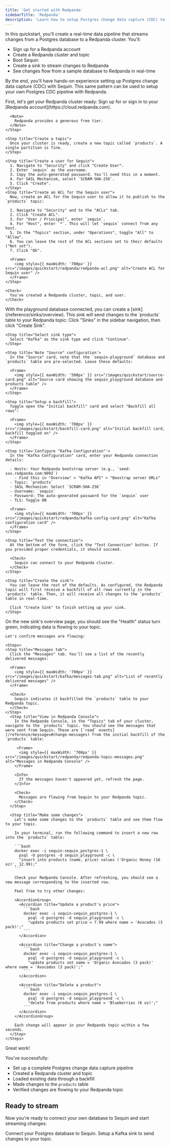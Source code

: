 ```yaml
---
title: 'Get started with Redpanda'
sidebarTitle: 'Redpanda'
description: 'Learn how to setup Postgres change data capture (CDC) to a Redpanda cluster in under 10 minutes. Setup a robust pipeline with backfills, inserts, updates, and deletes.'
---
```



In this quickstart, you'll create a real-time data pipeline that streams changes from a Postgres database to a Redpanda cluster. You'll:

- Sign up for a Redpanda account
- Create a Redpanda cluster and topic
- Boot Sequin
- Create a sink to stream changes to Redpanda
- See changes flow from a sample database to Redpanda in real-time

By the end, you'll have hands-on experience setting up Postgres change data capture (CDC) with Sequin. This same pattern can be used to setup your own Postgres CDC pipeline with Redpanda.

<Steps titleSize="h2">
 <Step title="Setup Redpanda" icon="database">
  First, let's get your Redpanda cluster ready:
  <Steps>
    <Step title="Create a Redpanda account">
      Sign up for or sign in to your [Redpanda account](https://cloud.redpanda.com).

      <Note>
        Redpanda provides a generous free tier.
      </Note>
    </Step>

    <Step title="Create a topic">
      Once your cluster is ready, create a new topic called `products`. A single partition is fine.
    </Step>

    <Step title="Create a user for Sequin">
      1. Navigate to "Security" and click "Create User".
      2. Enter `sequin` as the username.
      3. Copy the auto-generated password. You'll need this in a moment.
      4. For SASL Mechanism, select `SCRAM-SHA-256`.
      5. Click "Create".
    </Step>
    <Step title="Create an ACL for the Sequin user">
      Now, create an ACL for the Sequin user to allow it to publish to the `products` topic:

      1. Navigate to "Security" and to the "ACLs" tab.
      2. Click "Create ACL".
      3. For "User / Principal", enter `sequin`.
      4. For "Host", enter `*`. This will let `sequin` connect from any host.
      5. In the "Topics" section, under "Operations", toggle "All" to "Allow". 
      6. You can leave the rest of the ACL sections set to their defaults ("Not set").
      7. Click "Ok".

      <Frame>
        <img style={{ maxWidth: '700px' }} src="/images/quickstart/redpanda/redpanda-acl.png" alt="Create ACL for Sequin user" />
      </Frame>
    </Step>
  </Steps>

    <Check>
      You've created a Redpanda cluster, topic, and user.
    </Check>
 </Step>

 <QuickstartInitialSteps />
 
 <Step title="Create a Kafka Sink" icon="database">
  With the playground database connected, you can create a [sink](/reference/sinks/overview). This sink will send changes to the `products` table to your Redpanda topic:

  <Steps>
    <Step title="Navigate to Sinks">
      Click "Sinks" in the sidebar navigation, then click "Create Sink".
    </Step>

    <Step title="Select sink type">
      Select "Kafka" as the sink type and click "Continue".
    </Step>

    <Step title='Note "Source" configuration'>
      In the "Source" card, note that the `sequin-playground` database and `products` table are pre-selected. Leave these defaults:

      <Frame>
        <img style={{ maxWidth: '500px' }} src="/images/quickstart/source-card.png" alt="Source card showing the sequin_playground database and products table" />
      </Frame>
    </Step>

    <Step title="Setup a backfill">
      Toggle open the "Initial backfill" card and select "Backfill all rows":

      <Frame>
        <img style={{ maxWidth: '700px' }} src="/images/quickstart/backfill-card.png" alt="Initial backfill card, backfill toggled on" />
      </Frame>
    </Step>

    <Step title='Configure "Kafka Configuration"'>
      In the "Kafka Configuration" card, enter your Redpanda connection details:

      - Hosts: Your Redpanda bootstrap server (e.g., `seed-xxx.redpanda.com:9092`)
        - Find this in "Overview" > "Kafka API" > "Boostrap server URLs"
      - Topic: `products`
      - SASL Mechanism: Select `SCRAM-SHA-256`
      - Username: `sequin`
      - Password: The auto-generated password for the `sequin` user
      - TLS: Toggle ON

      <Frame>
        <img style={{ maxWidth: '700px' }} src="/images/quickstart/redpanda/kafka-config-card.png" alt="Kafka configuration card" />
      </Frame>
    </Step>

    <Step title="Test the connection">
      At the bottom of the form, click the "Test Connection" button. If you provided proper credentials, it should succeed.

      <Check>
        Sequin can connect to your Redpanda cluster.
      </Check>
    </Step>

    <Step title="Create the sink">
      You can leave the rest of the defaults. As configured, the Redpanda topic will first receive a backfill of all rows currently in the `products` table. Then, it will receive all changes to the `products` table in real-time.

      Click "Create Sink" to finish setting up your sink.
    </Step>
  </Steps>
 </Step>

  <Step title="See changes flow to your Redpanda topic" icon="waveform-lines">
    On the new sink's overview page, you should see the "Health" status turn green, indicating data is flowing to your topic.

    Let's confirm messages are flowing:

    <Steps>
    <Step title="Messages tab">
      Click the "Messages" tab. You'll see a list of the recently delivered messages:

      <Frame>
        <img style={{ maxWidth: '700px' }} src="/images/quickstart/kafka/messages-tab.png" alt="List of recently delivered messages" />
      </Frame>

      <Check>
        Sequin indicates it backfilled the `products` table to your Redpanda topic.
      </Check>
    </Step>
      <Step title="View in Redpanda Console">
        In the Redpanda Console, in the "Topics" tab of your cluster, navigate to the `products` topic. You should see the messages that were sent from Sequin. These are [`read` events](/reference/messages#change-messages) from the initial backfill of the `products` table:

         <Frame>
          <img style={{ maxWidth: '700px' }} src="/images/quickstart/redpanda/redpanda-topic-messages.png" alt="Messages in Redpanda Console" />
        </Frame>

        <Info>
          If the messages haven't appeared yet, refresh the page.
        </Info>

        <Check>
          Messages are flowing from Sequin to your Redpanda topic.
        </Check>
      </Step>

      <Step title="Make some changes">
        Let's make some changes to the `products` table and see them flow to your topic.

        In your terminal, run the following command to insert a new row into the `products` table:

        ```bash
        docker exec -i sequin-sequin_postgres-1 \
          psql -U postgres -d sequin_playground -c \
          "insert into products (name, price) values ('Organic Honey (16 oz)', 12.99);"
        ```

        Check your Redpanda Console. After refreshing, you should see a new message corresponding to the inserted row.

        Feel free to try other changes:

        <AccordionGroup>
          <Accordion title="Update a product's price">
            ```bash
            docker exec -i sequin-sequin_postgres-1 \
              psql -U postgres -d sequin_playground -c \
              "update products set price = 7.99 where name = 'Avocados (3 pack)';"
            ```
          </Accordion>

          <Accordion title="Change a product's name">
            ```bash
            docker exec -i sequin-sequin_postgres-1 \
              psql -U postgres -d sequin_playground -c \
              "update products set name = 'Organic Avocados (3 pack)' where name = 'Avocados (3 pack)';"
            ```
          </Accordion>

          <Accordion title="Delete a product">
            ```bash
            docker exec -i sequin-sequin_postgres-1 \
              psql -U postgres -d sequin_playground -c \
              "delete from products where name = 'Blueberries (6 oz)';"
            ```
          </Accordion>
        </AccordionGroup>

        Each change will appear in your Redpanda topic within a few seconds.
      </Step>
    </Steps>
  </Step>
</Steps>

<Check>
  Great work!
</Check>

You've successfully:

- Set up a complete Postgres change data capture pipeline
- Created a Redpanda cluster and topic
- Loaded existing data through a backfill
- Made changes to the `products` table
- Verified changes are flowing to your Redpanda topic

## Ready to stream

Now you're ready to connect your own database to Sequin and start streaming changes:

<CardGroup cols={2}>
  <Card title="Guide: Connect Postgres" icon="elephant" href="/connect-postgres">
    Connect your Postgres database to Sequin.
  </Card>
  <Card title="Guide: Setting up a Kafka sink" icon="database" href="/how-to/stream-postgres-to-kafka">
    Setup a Kafka sink to send changes to your topic.
  </Card>
</CardGroup>